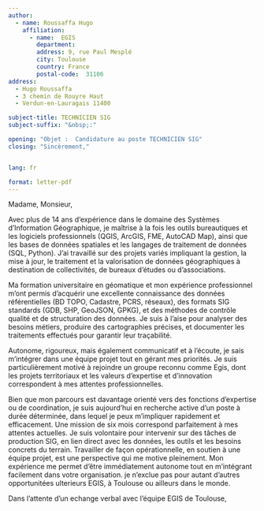 ```yaml
---
author:
  - name: Roussaffa Hugo
    affiliation:
      - name:  EGIS
        department: 
        address: 9, rue Paul Mesplé
        city: Toulouse 
        country: France
        postal-code:  31106 
address:
  - Hugo Roussaffa
  - 3 chemin de Rouyre Haut
  - Verdun-en-Lauragais 11400

subject-title: TECHNICIEN SIG
subject-suffix: "&nbsp;:"

opening: "Objet :  Candidature au poste TECHNICIEN SIG"
closing: "Sincèrement,"


lang: fr

format: letter-pdf
---
```



Madame, Monsieur,

Avec plus de 14 ans d’expérience dans le domaine des Systèmes d’Information Géographique, je maîtrise à la fois les outils bureautiques et les logiciels professionnels (QGIS, ArcGIS, FME, AutoCAD Map), ainsi que les bases de données spatiales et les langages de traitement de données (SQL, Python). J’ai travaillé sur des projets variés impliquant la gestion, la mise à jour, le traitement et la valorisation de données géographiques à destination de collectivités, de bureaux d’études ou d’associations.

Ma formation universitaire en géomatique et mon expérience professionnel m’ont permis d’acquérir une excellente connaissance des données référentielles (BD TOPO, Cadastre, PCRS, réseaux), des formats SIG standards (GDB, SHP, GeoJSON, GPKG), et des méthodes de contrôle qualité et de structuration des données. Je suis à l’aise pour analyser des besoins métiers, produire des cartographies précises, et documenter les traitements effectués pour garantir leur traçabilité.

Autonome, rigoureux, mais également communicatif et à l’écoute, je sais m’intégrer dans une équipe projet tout en gérant mes priorités. Je suis particulièrement motivé à rejoindre un groupe reconnu comme Egis, dont les projets territoriaux et les valeurs d’expertise et d’innovation correspondent à mes attentes professionnelles.

Bien que mon parcours est davantage orienté vers des fonctions d’expertise ou de coordination, je suis aujourd’hui en recherche active d’un poste à durée déterminée, dans lequel je peux m’impliquer rapidement et efficacement. Une mission de six mois correspond parfaitement à mes attentes actuelles. Je suis volontaire pour intervenir sur des tâches de production SIG, en lien direct avec les données, les outils et les besoins concrets du terrain. Travailler de façon opérationnelle, en soutien à une équipe projet, est une perspective qui me motive pleinement. Mon expérience me permet d’être immédiatement autonome tout en m’intégrant facilement dans votre organisation. je n'exclue pas pour autant d'autres opportunitées ulterieurs EGIS, à Toulouse ou ailleurs dans le monde.

Dans l'attente d'un echange verbal avec l'équipe EGIS de Toulouse,